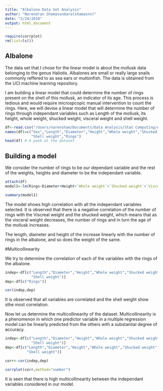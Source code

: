 ```yaml
---
title: "Albalone Data Set Analysis"
author: "Narendran Shamasundara(shamasnn)"
date: "2/24/2018"
output: html_document
---
```


```r
require(corrplot)
rm(list=ls())
```

## Albalone 

The data set that I chose for the linear model is about the mollusk data belonging to the genus Haliotis. Albalones are small or really large snails commonly reffered to as sea ears or muttonfish. The data is obtained from the UCI machine learning repository. 

I am building a linear model that could determine the number of rings present on the shell of this mollusk, an indicator of its age. This process is tedious and would require microspcopic manual intervention to count the rings. Here, we will devise a linear model that will determine the number of rings through independant variables such as Length of the mollusk, its height, whole weight, shucked weight, visceral weight and shell weight.


```r
df<-read.csv("/Users/narensham/Documents/Data Analysis/Stat Computing/Abalone.data",header=F)
names(df)=c("Sex","Length","Diameter","Height","Whole weight","Shucked weight","Viscera weight",
            "Shell weight","Rings")
head(df) # A peek at the dataset
```

## Building a model

We consider the number of rings to be our dependant variable and the rest of the weights, heights and diameter to be the independant variable.


```r

attach(df)
model1<-lm(Rings~Diameter+Height+`Whole weight`+`Shucked weight`+`Viscera weight`+`Shell weight`)

summary(model1)

```

The model shows high correlation with all the independant variables selected. It is observed that there is a negative correlation of the number of rings with the Viscreal weight and the shucked weight, which means that as the visceral weight decreases, the number of rings and in turn the age of the mollusk increases.

The length, diameter and height of the increase linearly with the number of rings in the albalone, and so does the weight of the same.

#Multicollinearity

We try to determine the correlation of each of the variables with the rings of the albalone.

```r
indep<-df[c("Length","Diameter","Height","Whole weight","Shucked weight","Viscera weight",
            "Shell weight")]
dep<-df[c("Rings")]

cor(indep,dep)
```
It is observed that all variables are correlated and the shell weight show sthe most correlation.

Now let us determine the multicollinearity of the dataset. Multicollinearity is a phenomenon in which one predictor variable in a multiple regression model can be linearly predicted from the others with a substantial degree of accuracy.

```r
indep<-df[c("Length","Diameter","Height","Whole weight","Shucked weight","Viscera weight",
            "Shell weight")]
dep<-df[c("Length","Diameter","Height","Whole weight","Shucked weight","Viscera weight",
          "Shell weight")]

corr<-cor(indep,dep)

corrplot(corr,method="number")

```

It is seen that there is high multicollinearity between the independant variables considered in our model. 